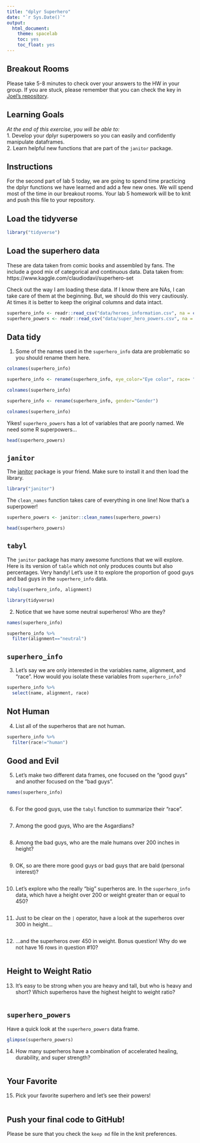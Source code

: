 ```yaml
---
title: "dplyr Superhero"
date: "`r Sys.Date()`"
output:
  html_document:
    theme: spacelab
    toc: yes
    toc_float: yes
---
```


## Breakout Rooms  
Please take 5-8 minutes to check over your answers to the HW in your group. If you are stuck, please remember that you can check the key in [Joel's repository](https://github.com/jmledford3115/BIS15LW2021_jledford).  

## Learning Goals  
*At the end of this exercise, you will be able to:*    
1. Develop your dplyr superpowers so you can easily and confidently manipulate dataframes.  
2. Learn helpful new functions that are part of the `janitor` package.  

## Instructions
For the second part of lab 5 today, we are going to spend time practicing the dplyr functions we have learned and add a few new ones. We will spend most of the time in our breakout rooms. Your lab 5 homework will be to knit and push this file to your repository.  

## Load the tidyverse
```r
library("tidyverse")
```

## Load the superhero data
These are data taken from comic books and assembled by fans. The include a good mix of categorical and continuous data.  Data taken from: https://www.kaggle.com/claudiodavi/superhero-set  

Check out the way I am loading these data. If I know there are NAs, I can take care of them at the beginning. But, we should do this very cautiously. At times it is better to keep the original columns and data intact.  
```r
superhero_info <- readr::read_csv("data/heroes_information.csv", na = c("", "-99", "-"))
superhero_powers <- readr::read_csv("data/super_hero_powers.csv", na = c("", "-99", "-"))
```

## Data tidy
1. Some of the names used in the `superhero_info` data are problematic so you should rename them here.  
```r
colnames(superhero_info)
```
```r
superhero_info <- rename(superhero_info, eye_color="Eye color", race= "Race", hair_color="Hair color", height="Height", publisher="Publisher", skin_color="Skin color", alignment="Alignment", weight="Weight")
```
```r
colnames(superhero_info)
```

```r
superhero_info <- rename(superhero_info, gender="Gender")
```

```r
colnames(superhero_info)
```



Yikes! `superhero_powers` has a lot of variables that are poorly named. We need some R superpowers...
```r
head(superhero_powers)
```

## `janitor`
The [janitor](https://garthtarr.github.io/meatR/janitor.html) package is your friend. Make sure to install it and then load the library.  
```r
library("janitor")
```

The `clean_names` function takes care of everything in one line! Now that's a superpower!
```r
superhero_powers <- janitor::clean_names(superhero_powers)
```
```r
head(superhero_powers)
```

## `tabyl`
The `janitor` package has many awesome functions that we will explore. Here is its version of `table` which not only produces counts but also percentages. Very handy! Let's use it to explore the proportion of good guys and bad guys in the `superhero_info` data.  

```r
tabyl(superhero_info, alignment)
```
```r
library(tidyverse)
```



2. Notice that we have some neutral superheros! Who are they?
```r
names(superhero_info)
```

```r
superhero_info %>%
  filter(alignment=="neutral")
```

## `superhero_info`
3. Let's say we are only interested in the variables name, alignment, and "race". How would you isolate these variables from `superhero_info`?
```r
superhero_info %>%
  select(name, alignment, race)
```

## Not Human
4. List all of the superheros that are not human.
```r
superhero_info %>%
  filter(race!="human")

```

## Good and Evil
5. Let's make two different data frames, one focused on the "good guys" and another focused on the "bad guys".
```r
names(superhero_info)
```

```r

```

6. For the good guys, use the `tabyl` function to summarize their "race".
```r

```

7. Among the good guys, Who are the Asgardians?
```r

```

8. Among the bad guys, who are the male humans over 200 inches in height?
```r

```

9. OK, so are there more good guys or bad guys that are bald (personal interest)?
```r

```

10. Let's explore who the really "big" superheros are. In the `superhero_info` data, which have a height over 200 or weight greater than or equal to 450?
```r

```

11. Just to be clear on the `|` operator,  have a look at the superheros over 300 in height...
```r

```

12. ...and the superheros over 450 in weight. Bonus question! Why do we not have 16 rows in question #10?
```r

```

## Height to Weight Ratio
13. It's easy to be strong when you are heavy and tall, but who is heavy and short? Which superheros have the highest height to weight ratio?
```r

```

## `superhero_powers`
Have a quick look at the `superhero_powers` data frame.  
```r
glimpse(superhero_powers)
```

14. How many superheros have a combination of accelerated healing, durability, and super strength?
```r

```

## Your Favorite
15. Pick your favorite superhero and let's see their powers!
```r

```

## Push your final code to GitHub!
Please be sure that you check the `keep md` file in the knit preferences.  